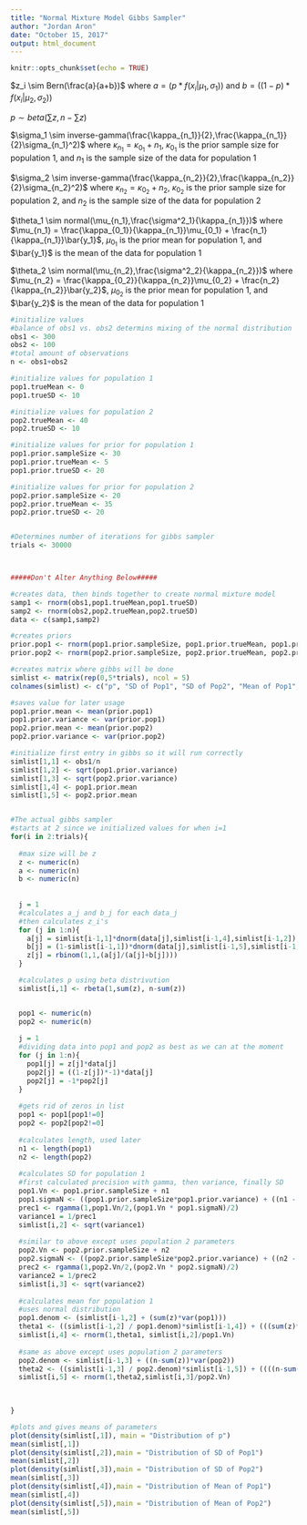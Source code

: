 ---
title: "Normal Mixture Model Gibbs Sampler"
author: "Jordan Aron"
date: "October 15, 2017"
output: html_document
---

```{r setup, include=FALSE}
knitr::opts_chunk$set(echo = TRUE)
```


$z_i \sim Bern(\frac{a}{a+b})$ where $a = (p*f(x_i|\mu_1,\sigma_1))$ and $b = ((1-p)*f(x_i|\mu_2,\sigma_2))$

$p\sim beta(\sum{z}, n - \sum z)$

$\sigma_1 \sim inverse-gamma(\frac{\kappa_{n_1}}{2},\frac{\kappa_{n_1}}{2}\sigma_{n_1}^2)$ where $\kappa_{n_1} = \kappa_{0_1} + n_1$, $\kappa_{0_1}$ is the prior sample size for population 1, and $n_1$ is the sample size of the data for population 1 

$\sigma_2 \sim inverse-gamma(\frac{\kappa_{n_2}}{2},\frac{\kappa_{n_2}}{2}\sigma_{n_2}^2)$ where $\kappa_{n_2} = \kappa_{0_2} + n_2$, $\kappa_{0_2}$ is the prior sample size for population 2, and $n_2$ is the sample size of the data for population 2 

$\theta_1 \sim normal(\mu_{n_1},\frac{\sigma^2_1}{\kappa_{n_1}})$ where $\mu_{n_1} = \frac{\kappa_{0_1}}{\kappa_{n_1}}\mu_{0_1} + \frac{n_1}{\kappa_{n_1}}\bar{y_1}$,   $\mu_{0_1}$ is the prior mean for population 1, and $\bar{y_1}$ is the mean of the data for population 1

$\theta_2 \sim normal(\mu_{n_2},\frac{\sigma^2_2}{\kappa_{n_2}})$ where $\mu_{n_2} = \frac{\kappa_{0_2}}{\kappa_{n_2}}\mu_{0_2} + \frac{n_2}{\kappa_{n_2}}\bar{y_2}$,   $\mu_{0_2}$ is the prior mean for population 1, and $\bar{y_2}$ is the mean of the data for population 1

```{r}
#initialize values
#balance of obs1 vs. obs2 determins mixing of the normal distribution
obs1 <- 300
obs2 <- 100
#total amount of observations
n <- obs1+obs2

#initialize values for population 1
pop1.trueMean <- 0
pop1.trueSD <- 10

#initialize values for population 2
pop2.trueMean <- 40
pop2.trueSD <- 10

#initialize values for prior for population 1
pop1.prior.sampleSize <- 30
pop1.prior.trueMean <- 5
pop1.prior.trueSD <- 20

#initialize values for prior for population 2
pop2.prior.sampleSize <- 20
pop2.prior.trueMean <- 35
pop2.prior.trueSD <- 20


#Determines number of iterations for gibbs sampler
trials <- 30000



#####Don't Alter Anything Below#####

#creates data, then binds together to create normal mixture model
samp1 <- rnorm(obs1,pop1.trueMean,pop1.trueSD)
samp2 <- rnorm(obs2,pop2.trueMean,pop2.trueSD)
data <- c(samp1,samp2)

#creates priors
prior.pop1 <- rnorm(pop1.prior.sampleSize, pop1.prior.trueMean, pop1.prior.trueSD)
prior.pop2 <- rnorm(pop2.prior.sampleSize, pop2.prior.trueMean, pop2.prior.trueSD)

#creates matrix where gibbs will be done
simlist <- matrix(rep(0,5*trials), ncol = 5)
colnames(simlist) <- c("p", "SD of Pop1", "SD of Pop2", "Mean of Pop1", "Mean of Pop2")

#saves value for later usage
pop1.prior.mean <- mean(prior.pop1)
pop1.prior.variance <- var(prior.pop1)
pop2.prior.mean <- mean(prior.pop2)
pop2.prior.variance <- var(prior.pop2)

#initialize first entry in gibbs so it will run correctly
simlist[1,1] <- obs1/n
simlist[1,2] <- sqrt(pop1.prior.variance)
simlist[1,3] <- sqrt(pop2.prior.variance)
simlist[1,4] <- pop1.prior.mean
simlist[1,5] <- pop2.prior.mean


#The actual gibbs sampler 
#starts at 2 since we initialized values for when i=1
for(i in 2:trials){
  
  #max size will be z 
  z <- numeric(n)
  a <- numeric(n)
  b <- numeric(n)
  
  
  j = 1
  #calculates a_j and b_j for each data_j
  #then calculates z_i's
  for (j in 1:n){
    a[j] = simlist[i-1,1]*dnorm(data[j],simlist[i-1,4],simlist[i-1,2])
    b[j] = (1-simlist[i-1,1])*dnorm(data[j],simlist[i-1,5],simlist[i-1,3])
    z[j] = rbinom(1,1,(a[j]/(a[j]+b[j])))
  }

  #calculates p using beta distrivution
  simlist[i,1] <- rbeta(1,sum(z), n-sum(z))


  pop1 <- numeric(n)
  pop2 <- numeric(n)
  
  j = 1
  #dividing data into pop1 and pop2 as best as we can at the moment 
  for (j in 1:n){
    pop1[j] = z[j]*data[j]
    pop2[j] = ((1-z[j])*-1)*data[j]
    pop2[j] = -1*pop2[j]
  }
  
  #gets rid of zeros in list
  pop1 <- pop1[pop1!=0]
  pop2 <- pop2[pop2!=0]
  
  #calculates length, used later
  n1 <- length(pop1)
  n2 <- length(pop2)
  
  #calculates SD for population 1 
  #first calculated precision with gamma, then variance, finally SD
  pop1.Vn <- pop1.prior.sampleSize + n1
  pop1.sigmaN <- ((pop1.prior.sampleSize*pop1.prior.variance) + ((n1 - 1)*var(pop1)) + (((pop1.prior.sampleSize*n1)/pop1.Vn)*(mean(pop1) - pop1.prior.mean))) / pop1.Vn
  prec1 <- rgamma(1,pop1.Vn/2,(pop1.Vn * pop1.sigmaN)/2)
  variance1 = 1/prec1
  simlist[i,2] <- sqrt(variance1)
  
  #similar to above except uses population 2 parameters
  pop2.Vn <- pop2.prior.sampleSize + n2
  pop2.sigmaN <- ((pop2.prior.sampleSize*pop2.prior.variance) + ((n2 - 1)*var(pop2)) + (((pop2.prior.sampleSize*n2)/pop2.Vn)*(mean(pop2) - pop2.prior.mean))) / pop2.Vn
  prec2 <- rgamma(1,pop2.Vn/2,(pop2.Vn * pop2.sigmaN)/2)
  variance2 = 1/prec2
  simlist[i,3] <- sqrt(variance2)
  
  #calculates mean for population 1
  #uses normal distribution
  pop1.denom <- (simlist[i-1,2] + (sum(z)*var(pop1)))
  theta1 <- ((simlist[i-1,2] / pop1.denom)*simlist[i-1,4]) + (((sum(z)*var(pop1))/pop1.denom) * mean(pop1))
  simlist[i,4] <- rnorm(1,theta1, simlist[i,2]/pop1.Vn)
  
  #same as above except uses population 2 parameters
  pop2.denom <- simlist[i-1,3] + ((n-sum(z))*var(pop2))
  theta2 <- ((simlist[i-1,3] / pop2.denom)*simlist[i-1,5]) + ((((n-sum(z))*var(pop2))/pop2.denom) * mean(pop2))
  simlist[i,5] <- rnorm(1,theta2,simlist[i,3]/pop2.Vn)

  
  
}
```


```{r}
#plots and gives means of parameters
plot(density(simlist[,1]), main = "Distribution of p")
mean(simlist[,1])
plot(density(simlist[,2]),main = "Distribution of SD of Pop1")
mean(simlist[,2])
plot(density(simlist[,3]),main = "Distribution of SD of Pop2")
mean(simlist[,3])
plot(density(simlist[,4]),main = "Distribution of Mean of Pop1")
mean(simlist[,4])
plot(density(simlist[,5]),main = "Distribution of Mean of Pop2")
mean(simlist[,5])
```